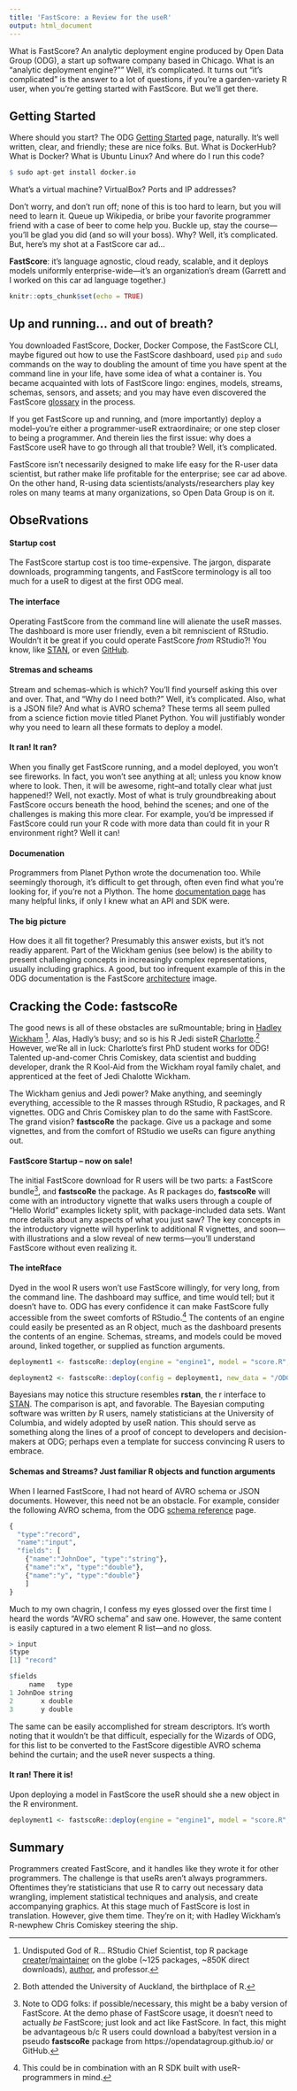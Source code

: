 ```yaml
---
title: 'FastScore: a Review for the useR'
output: html_document
---
```


What is FastScore? An analytic deployment engine produced by Open Data Group (ODG), a start up software company based in Chicago. What is an "analytic deployment engine?"" Well, it's complicated. It turns out "it's complicated" is the answer to a lot of questions, if you're a garden-variety R user, when you're getting started with FastScore. But we'll get there.

## Getting Started

Where should you start? The ODG [Getting Started](https://opendatagroup.github.io/Getting%20Started/Getting%20Started%20with%20FastScore/) page, naturally. It's well written, clear, and friendly; these are nice folks. But. What is DockerHub? What is Docker? What is Ubuntu Linux? And where do I run this code? 

```r
$ sudo apt-get install docker.io
```

What's a virtual machine? VirtualBox? Ports and IP addresses? 

Don't worry, and don't run off; none of this is too hard to learn, but you will need to learn it. Queue up Wikipedia, or bribe your favorite programmer friend with a case of beer to come help you. Buckle up, stay the course---you'll be glad you did (and so will your boss). Why? Well, it's complicated. But, here's my shot at a FastScore car ad... 

**FastScore**: it's language agnostic, cloud ready, scalable, and it deploys models uniformly enterprise-wide---it's an organization's dream (Garrett and I worked on this car ad language together.)

```r
knitr::opts_chunk$set(echo = TRUE)
```

## Up and running... and out of breath?

You downloaded FastScore, Docker, Docker Compose, the FastScore CLI, maybe figured out how to use the FastScore dashboard, used `pip` and `sudo` commands on the way to doubling the amount of time you have spent at the command line in your life, have some idea of what a container is. You became acquainted with lots of FastScore lingo: engines, models, streams, schemas, sensors, and assets; and you may have even discovered the FastScore [glossary](https://opendatagroup.github.io/Glossary/) in the process.

If you get FastScore up and running, and (more importantly) deploy a model--you're either a programmer-useR extraordinaire; or one step closer to being a programmer. And therein lies the first issue: why does a FastScore useR have to go through all that trouble? Well, it's complicated. 

FastScore isn't necessarily designed to make life easy for the R-user data scientist, but rather make life profitable for the enterprise; see car ad above. On the other hand, R-using data scientists/analysts/researchers play key roles on many teams at many organizations, so Open Data Group is on it. 

## ObseRvations

#### Startup cost

The FastScore startup cost is too time-expensive. The jargon, disparate downloads, programming tangents, and FastScore terminology is all too much for a useR to digest at the first ODG meal. 

#### The interface

Operating FastScore from the command line will alienate the useR masses. The dashboard is more user friendly, even a bit remniscient of RStudio. Wouldn't it be great if you could operate FastScore *from* RStudio?! You know, like [STAN](http://mc-stan.org/users/interfaces/rstan), or even [GitHub](http://happygitwithr.com/).

#### Stremas and scheams

Stream and schemas--which is which? You'll find yourself asking this over and over. That, and "Why do I need both?" Well, it's complicated. Also, what is a JSON file? And what is AVRO schema? These terms all seem pulled from a science fiction movie titled Planet Python. You will justifiably wonder why you need to learn all these formats to deploy a model.

#### It ran! It ran?

When you finally get FastScore running, and a model deployed, you won't see fireworks. In fact, you won't see anything at all; unless you know know where to look. Then, it will be awesome, right--and totally clear what just happened!? Well, not exactly. Most of what is truly groundbreaking about FastScore occurs beneath the hood, behind the scenes; and one of the challenges is making this more clear. For example, you'd be impressed if FastScore could run your R code with more data than could fit in your R environment right? Well it can!

#### Documenation

Programmers from Planet Python wrote the documenation too. While seemingly thorough, it's difficult to get through, often even find what you're looking for, if you're not a Plython. The home [documentation page](https://opendatagroup.github.io/) has many helpful links, if only I knew what an API and SDK were.

#### The big picture

How does it all fit together? Presumably this answer exists, but it's not readiy apparent. Part of the Wickham genius (see below) is the ability to present challenging concepts in increasingly complex representations, usually including graphics. A good, but too infrequent example of this in the ODG documentation is the FastScore [architecture](https://opendatagroup.github.io/Getting%20Started/FastScore%20IA/) image.

## Cracking the Code: **fastscoRe** 

The good news is all of these obstacles are suRmountable; bring in [Hadley Wickham](http://hadley.nz/) [^1]. Alas, Hadly's busy; and so is his R Jedi sisteR [Charlotte](http://www.cwick.co.nz/).[^2] However, we'Re all in luck: Charlotte's first PhD student works for ODG! Talented up-and-comer Chris Comiskey, data scientist and budding developer, drank the R Kool-Aid from the Wickham royal family chalet, and apprenticed at the feet of Jedi Chalotte Wickham.

The Wickham genius and Jedi power? Make anything, and seemingly everything, accessible to the R masses through RStudio, R packages, and R vignettes. ODG and Chris Comiskey plan to do the same with FastScore. The grand vision? **fastscoRe** the package. Give us a package and some vignettes, and from the comfort of RStudio we useRs can figure anything out.

#### FastScore Startup -- now on sale!

The initial FastScore download for R users will be two parts: a FastScore bundle[^3], and **fastscoRe** the package. As R packages do, **fastscoRe** will come with an introductory vignette that walks users through a couple of "Hello World" examples lickety split, with package-included data sets. Want more details about any aspects of what you just saw? The key concepts in the introductory vignette will hyperlink to additional R vignettes, and soon---with illustrations and a slow reveal of new terms---you'll understand FastScore without even realizing it. 

#### The inteRface

Dyed in the wool R users won't use FastScore willingly, for very long, from the command line. The dashboard may suffice, and time would tell; but it doesn't have to. ODG has every confidence it can make FastScore fully accessible from the sweet comforts of RStudio.[^4] The contents of an engine could easily be presented as an R object, much as the dashboard presents the contents of an engine. Schemas, streams, and models could be moved around, linked together, or supplied as function arguments. 

```r
deployment1 <- fastscoRe::deploy(engine = "engine1", model = "score.R", in_data = "/ODG/big_data.csv", schemas = c(input, output), streams = c(in_stream, out_stream))

deployment2 <- fastscoRe::deploy(config = deployment1, new_data = "/ODG/huge_data.csv")
```

Bayesians may notice this structure resembles **rstan**, the r interface to [STAN](http://mc-stan.org/users/interfaces/rstan). The comparison is apt, and favorable. The Bayesian computing software was written *by* R users, namely statisticians at the University of Columbia, and widely adopted by useR nation. This should serve as something along the lines of a proof of concept to developers and decision-makers at ODG; perhaps even a template for success convincing R users to embrace.

#### Schemas and Streams? Just familiar R objects and function arguments
When I learned FastScore, I had not heard of AVRO schema or JSON documents. However, this need not be an obstacle. For example, consider the following AVRO schema, from the ODG [schema reference](https://opendatagroup.github.io/Product%20Manuals/Schema%20Reference/) page.

```r
{
  "type":"record",
  "name":"input",
  "fields": [
    {"name":"JohnDoe", "type":"string"},
    {"name":"x", "type":"double"},
    {"name":"y", "type":"double"}
    ]
}
```

Much to my own chagrin, I confess my eyes glossed over the first time I heard the words "AVRO schema" and saw one. However, the same content is easily captured in a two element R list---and no gloss.

```r
> input
$type
[1] "record"

$fields
     name   type
1 JohnDoe string
2       x double
3       y double
```

The same can be easily accomplished for stream descriptors. It's worth noting that it wouldn't be that difficult, especially for the Wizards of ODG, for this list to be converted to the FastScore digestible AVRO schema behind the curtain; and the useR never suspects a thing.

#### It ran! There it is!

Upon deploying a model in FastScore the useR should she a new object in the R environment.

```r
deployment1 <- fastscoRe::deploy(engine = "engine1", model = "score.R", in_data = "/ODG/big_data.csv", schemas = c(input, output), streams = c(in_stream, out_stream))
```

## Summary

Programmers created FastScore, and it handles like they wrote it for other programmers. The challenge is that useRs aren't always programmers. Oftentimes they're statisticians that use R to carry out necessary data wrangling, implement statistical techniques and analysis, and create accompanying graphics. At this stage much of FastScore is lost in translation. However, give them time. They're on it; with Hadley Wickham's R-newphew Chris Comiskey steering the ship.

[^1]:Undisputed God of R... RStudio Chief Scientist, top R package [creater](https://www.rdocumentation.org/collaborators/name/Hadley%20Wickham)/[maintainer](https://www.datacamp.com/community/blog/top-5-r-package-maintainers) on the globe (~125 packages, ~850K direct downloads), [author](https://smile.amazon.com/Hadley-Wickham/e/B002BOA9GI/ref=sr_tc_2_0?qid=1536254513&sr=8-2-ent), and professor.

[^2]:Both attended the University of Auckland, the birthplace of R.

[^3]:Note to ODG folks: if possible/necessary, this might be a baby version of FastScore. At the demo phase of FastScore usage, it doesn't need to actually *be* FastScore; just look and act like FastScore. In fact, this might be advantageous b/c R users could download a baby/test version in a pseudo **fastscoRe** package from https://opendatagroup.github.io/ or GitHub.

[^4]:This could be in combination with an R SDK built with useR-programmers in mind.
